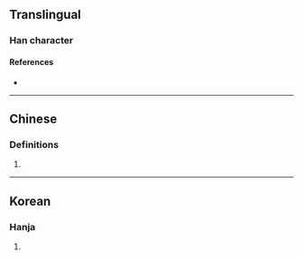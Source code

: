 {{character info}}
==Translingual==

===Han character===
{{Han char|rn=9|rad=人|as=17|sn=19|four=|canj=OIOP|ids=⿰亻應}}

====References====
* {{Han ref|kx=0121.291|dkj=|dj=|hdz=|uh=34A3|ud=13475|bh=|bd=}}

----

==Chinese==
{{zh-forms|s=𬾖}}

===Definitions===
{{zh-hanzi}}

# {{rfdef|zh|sort=人09}}

----

==Korean==

===Hanja===
{{ko-hanja}}

# {{rfdef|ko|sort=人09}}